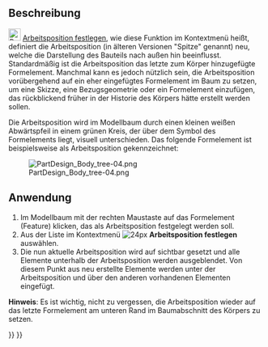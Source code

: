 <languages/>
{{Docnav/de
|[[PartDesign_WizardShaft/de|Entwurfsassistent für Wellen]]
|[[PartDesign_MoveFeature/de|FormelementVerschieben]]
|[[PartDesign_Workbench/de|PartDesign]]
|IconL=WizardShaft.svg
|IconR=PartDesign_MoveFeature.svg
|IconC=Workbench_PartDesign.svg
}}

{{GuiCommand/de
|Name=PartDesign MoveTip
|Name/de=PartDesign ArbeitspositionFestlegen
|MenuLocation=Kontextmenü → Arbeitsposition festlegen
|Workbenches=[[PartDesign_Workbench/de|PartDesign]]
|Version=0.17
|SeeAlso=[[PartDesign_MoveFeature/de|PartDesign FormelementVerschieben]], [[PartDesign_MoveFeatureInTree/de|PartDesign FormelementImBaumVerschieben]]
}}

<span id="Description"></span>
==Beschreibung==

[[File:PartDesign_MoveTip.svg|24px]] [[PartDesign_MoveTip/de|Arbeitsposition festlegen]], wie diese Funktion im Kontextmenü heißt, definiert die Arbeitsposition (in älteren Versionen "Spitze" genannt) neu, welche die Darstellung des Bauteils nach außen hin beeinflusst. Standardmäßig ist die Arbeitsposition das letzte zum Körper hinzugefügte Formelement. Manchmal kann es jedoch nützlich sein, die Arbeitsposition vorübergehend auf ein eher eingefügtes Formelement im Baum zu setzen, um eine Skizze, eine Bezugsgeometrie oder ein Formelement einzufügen, das rückblickend früher in der Historie des Körpers hätte erstellt werden sollen.

Die Arbeitsposition wird im Modellbaum durch einen kleinen weißen Abwärtspfeil in einem grünen Kreis, der über dem Symbol des Formelements liegt, visuell unterschieden. Das folgende Formelement ist beispielsweise als Arbeitsposition gekennzeichnet:

[[File:PartDesign_Body_tree-04.png|none]]

<span id="Usage"></span>
==Anwendung==

# Im Modellbaum mit der rechten Maustaste auf das Formelement (Feature) klicken, das als Arbeitsposition festgelegt werden soll. 
# Aus der Liste im Kontextmenü [[File:PartDesign_MoveTip.svg| 24px]] '''Arbeitsposition festlegen''' auswählen.  
# Die nun aktuelle Arbeitsposition wird auf sichtbar gesetzt und alle Elemente unterhalb der Arbeitsposition werden ausgeblendet. Von diesem Punkt aus neu erstellte Elemente werden unter der Arbeitsposition und über den anderen vorhandenen Elementen eingefügt.

'''Hinweis''': Es ist wichtig, nicht zu vergessen, die Arbeitsposition wieder auf das letzte Formelement am unteren Rand im Baumabschnitt des Körpers zu setzen.


{{Docnav/de
|[[PartDesign_WizardShaft/de|Entwurfsassistent für Wellen]]
|[[PartDesign_MoveFeature/de|FormelementVerschieben]]
|[[PartDesign_Workbench/de|PartDesign]]
|IconL=WizardShaft.svg
|IconR=PartDesign_MoveFeature.svg
|IconC=Workbench_PartDesign.svg
}}

{{PartDesign Tools navi{{#translation:}}}}
{{Userdocnavi{{#translation:}}}}